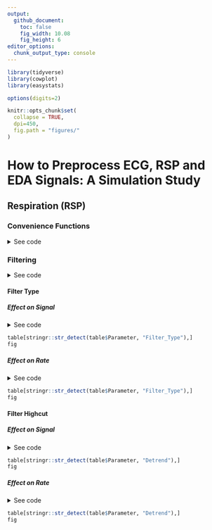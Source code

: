```yaml
---
output: 
  github_document:
    toc: false
    fig_width: 10.08
    fig_height: 6
editor_options: 
  chunk_output_type: console
---
```



```r
library(tidyverse)
library(cowplot)
library(easystats)

options(digits=2)

knitr::opts_chunk$set(
  collapse = TRUE,
  dpi=450,
  fig.path = "figures/"
)
```

# How to Preprocess ECG, RSP and EDA Signals: A Simulation Study



## Respiration (RSP)

### Convenience Functions

<details><summary>See code</summary>
<p>
```r
plot_effectnoise <- function(df){
  
  geoms <- function(p){
    p + 
      geom_point2(size=2, alpha=0.1) +
      theme_modern() +
      scale_color_viridis_d()
  }
  
  # fig1 <- geoms(ggplot(df, aes(x = Noise_Frequency, y = Difference_Rate_Mean, color=Noise_Amplitude)))
  fig2 <- geoms(ggplot(df, aes(x = Noise_Amplitude, y = Difference_Rate_Mean, color=Noise_Frequency)))
  # fig3 <- geoms(ggplot(df, aes(x = Noise_Frequency, y = Difference_Cleaned_Mean, color=Noise_Amplitude)))
  fig4 <- geoms(ggplot(df, aes(x = Noise_Amplitude, y = Difference_Cleaned_Mean, color=Noise_Frequency)))
  
  # cowplot::plot_grid(fig1, fig2, fig3, fig4, nrow=2)
  cowplot::plot_grid(fig2, fig4)
}
```
</p>
</details>



### Filtering

<details><summary>See code</summary>
<p>
```r
df <- read.csv("data_RSP_filtering.csv") %>% 
  mutate(Filter_Bandpass = paste0(insight::format_value(Filter_Low), ", ", insight::format_value(Filter_High)))

plot_effectnoise(df)
```
</p>
</details>


#### Filter Type

##### Effect on Signal
<details><summary>See code</summary>
<p>
```r
model <- lm(Difference_Cleaned_Mean ~ Filter_Type * Filter_Bandpass, data=df) 

table <- model %>%
  parameters::model_parameters()

fig <- model %>% 
  estimate_means() %>% 
  ggplot(aes(x = Filter_Type, y = Mean, color=Filter_Bandpass)) +
  geom_line(aes(group=Filter_Bandpass), position = position_dodge(width = 0.2)) +
  # geom_pointrange(aes(ymin=CI_low, ymax=CI_high), position = position_dodge(width = 0.2)) +
  theme_modern() +
  ylab("Mean Difference") +
  theme(axis.text.x = element_text(angle = 45, vjust=1))
```
</p>
</details>
```r
table[stringr::str_detect(table$Parameter, "Filter_Type"),]
fig
```



##### Effect on Rate
<details><summary>See code</summary>
<p>
```r
model <- lm(Difference_Rate_Mean ~ Filter_Type + (poly(Noise_Amplitude, 2) * poly(Noise_Frequency, 2)), data=df) 

table <- model %>%
  parameters::model_parameters()

fig <- model %>% 
  estimate_means() %>% 
  ggplot(aes(x = Filter_Type, y = Mean)) +
  geom_line(aes(group=1), position = position_dodge(width = 0.2)) +
  geom_pointrange(aes(ymin=CI_low, ymax=CI_high), position = position_dodge(width = 0.2)) +
  theme_modern() +
  ylab("Mean Difference")
```
</p>
</details>
```r
table[stringr::str_detect(table$Parameter, "Filter_Type"),]
fig
```

#### Filter Highcut

##### Effect on Signal
<details><summary>See code</summary>
<p>
```r
model <- lm(Difference_Cleaned_Mean ~ Filter_Type * Filter_High + (poly(Noise_Amplitude, 2) * poly(Noise_Frequency, 2)), data=df) 

table <- model %>%
  parameters::model_parameters()

fig <- model %>% 
  estimate_link(target=c("Filter_Type", "Filter_High")) %>% 
  ggplot(aes(x = Filter_High, y = Predicted, color=Filter_Type)) +
  geom_line(aes(group=Filter_Type), position = position_dodge(width = 0.2)) +
  # geom_pointrange(aes(ymin=CI_low, ymax=CI_high), position = position_dodge(width = 0.2)) +
  theme_modern() +
  ylab("Mean Difference")
```
</p>
</details>
```r
table[stringr::str_detect(table$Parameter, "Detrend"),]
fig
```



##### Effect on Rate
<details><summary>See code</summary>
<p>
```r
model <- lm(Difference_Rate_Mean ~ Filter_Type * Filter_High + (poly(Noise_Amplitude, 2) * poly(Noise_Frequency, 2)), data=df) 

table <- model %>%
  parameters::model_parameters()

fig <- model %>% 
  estimate_link(target=c("Filter_Type", "Filter_High")) %>% 
  ggplot(aes(x = Filter_High, y = Predicted, color=Filter_Type)) +
  geom_line(aes(group=Filter_Type), position = position_dodge(width = 0.2)) +
  # geom_pointrange(aes(ymin=CI_low, ymax=CI_high), position = position_dodge(width = 0.2)) +
  theme_modern() +
  ylab("Mean Difference")
```
</p>
</details>
```r
table[stringr::str_detect(table$Parameter, "Detrend"),]
fig
```
